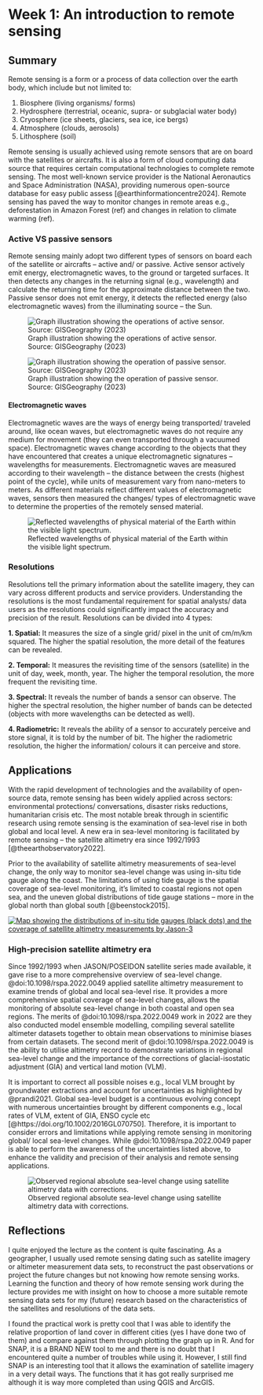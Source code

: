 # Week 1: An introduction to remote sensing

## Summary

Remote sensing is a form or a process of data collection over the earth body, which include but not limited to:

1.  Biosphere (living organisms/ forms)
2.  Hydrosphere (terrestrial, oceanic, supra- or subglacial water body)
3.  Cryosphere (ice sheets, glaciers, sea ice, ice bergs)
4.  Atmosphere (clouds, aerosols)
5.  Lithosphere (soil)

Remote sensing is usually achieved using remote sensors that are on board with the satellites or aircrafts. It is also a form of cloud computing data source that requires certain computational technologies to complete remote sensing. The most well-known service provider is the National Aeronautics and Space Administration (NASA), providing numerous open-source database for easy public assess [@earthinformationcentre2024]. Remote sensing has paved the way to monitor changes in remote areas e.g., deforestation in Amazon Forest (ref) and changes in relation to climate warming (ref).

### Active VS passive sensors

Remote sensing mainly adopt two different types of sensors on board each of the satellite or aircrafts -- active and/ or passive. Active sensor actively emit energy, electromagnetic waves, to the ground or targeted surfaces. It then detects any changes in the returning signal (e.g., wavelength) and calculate the returning time for the approximate distance between the two. Passive sensor does not emit energy, it detects the reflected energy (also electromagnetic waves) from the illuminating source -- the Sun.

![Graph illustration showing the operations of active sensor. Source: GISGeography (2023)](images/Active-Satellite-Double-Bounce.png){fig-align="center"}

![Graph illustration showing the operation of passive sensor. Source: GISGeography (2023)](images/passive-satellite.png)

#### Electromagnetic waves

Electromagnetic waves are the ways of energy being transported/ traveled around, like ocean waves, but electromagnetic waves do not require any medium for movement (they can even transported through a vacuumed space). Electromagnetic waves change according to the objects that they have encountered that creates a unique electromagnetic signatures -- wavelengths for measurements. Electromagnetic waves are measured according to their wavelength -- the distance between the crests (highest point of the cycle), while units of measurement vary from nano-meters to meters. As different materials reflect different values of electromagnetic waves, sensors then measured the changes/ types of electromagnetic wave to determine the properties of the remotely sensed material.

![Reflected wavelengths of physical material of the Earth within the visible light spectrum.](images/spectralfingerprints.jpg)

### Resolutions

Resolutions tell the primary information about the satellite imagery, they can vary across different products and service providers. Understanding the resolutions is the most fundamental requirement for spatial analysts/ data users as the resolutions could significantly impact the accuracy and precision of the result. Resolutions can be divided into 4 types:

**1. Spatial:** It measures the size of a single grid/ pixel in the unit of cm/m/km squared. The higher the spatial resolution, the more detail of the features can be revealed.

**2. Temporal:** It measures the revisiting time of the sensors (satellite) in the unit of day, week, month, year. The higher the temporal resolution, the more frequent the revisiting time.

**3. Spectral:** It reveals the number of bands a sensor can observe. The higher the spectral resolution, the higher number of bands can be detected (objects with more wavelengths can be detected as well).

**4. Radiometric:** It reveals the ability of a sensor to accurately perceive and store signal, it is told by the number of bit. The higher the radiometric resolution, the higher the information/ colours it can perceive and store.

## Applications

With the rapid development of technologies and the availability of open-source data, remote sensing has been widely applied across sectors: environmental protections/ conversations, disaster risks reductions, humanitarian crisis etc. The most notable break through in scientific research using remote sensing is the examination of sea-level rise in both global and local level. A new era in sea-level monitoring is facilitated by remote sensing -- the satellite altimetry era since 1992/1993 [@theearthobservatory2022].

Prior to the availability of satellite altimetry measurements of sea-level change, the only way to monitor sea-level change was using in-situ tide gauge along the coast. The limitations of using tide gauge is the spatial coverage of sea-level monitoring, it's limited to coastal regions not open sea, and the uneven global distributions of tide gauge stations -- more in the global north than global south [@beenstock2015].

[![Map showing the distributions of in-situ tide gauges (black dots) and the coverage of satellite altimetry measurements by Jason-3](images/tides_jsn_psmsl_2020.png)](sea-level-monitoring)

### High-precision satellite altimetry era

Since 1992/1993 when JASON/POSEIDON satellite series made available, it gave rise to a more comprehensive overview of sea-level change. @doi:10.1098/rspa.2022.0049 applied satellite altimetry measurement to examine trends of global and local sea-level rise. It provides a more comprehensive spatial coverage of sea-level changes, allows the monitoring of absolute sea-level change in both coastal and open sea regions. The merits of @doi:10.1098/rspa.2022.0049 work in 2022 are they also conducted model ensemble modelling, compiling several satellite altimeter datasets together to obtain mean observations to minimise biases from certain datasets. The second merit of @doi:10.1098/rspa.2022.0049 is the ability to utilise altimetry record to demonstrate variations in regional sea-level change and the importance of the corrections of glacial-isostatic adjustment (GIA) and vertical land motion (VLM).

It is important to correct all possible noises e.g., local VLM brought by groundwater extractions and account for uncertainties as highlighted by @prandi2021. Global sea-level budget is a continuous evolving concept with numerous uncertainties brought by different components e.g., local rates of VLM, extent of GIA, ENSO cycle etc [@https://doi.org/10.1002/2016GL070750]. Therefore, it is important to consider errors and limitations while applying remote sensing in monitoring global/ local sea-level changes. While @doi:10.1098/rspa.2022.0049 paper is able to perform the awareness of the uncertainties listed above, to enhance the validity and precision of their analysis and remote sensing applications.

![Observed regional absolute sea-level change using satellite altimetry data with corrections.](images/rspa20220049f09.jpg)

## Reflections

I quite enjoyed the lecture as the content is quite fascinating. As a geographer, I usually used remote sensing dating such as satellite imagery or altimeter measurement data sets, to reconstruct the past observations or project the future changes but not knowing how remote sensing works. Learning the function and theory of how remote sensing work during the lecture provides me with insight on how to choose a more suitable remote sensing data sets for my (future) research based on the characteristics of the satellites and resolutions of the data sets.

I found the practical work is pretty cool that I was able to identify the relative proportion of land cover in different cities (yes I have done two of them) and compare against them through plotting the graph up in R. And for SNAP, it is a BRAND NEW tool to me and there is no doubt that I encountered quite a number of troubles while using it. However, I still find SNAP is an interesting tool that it allows the examination of satellite imagery in a very detail ways. The functions that it has got really surprised me although it is way more completed than using QGIS and ArcGIS.
